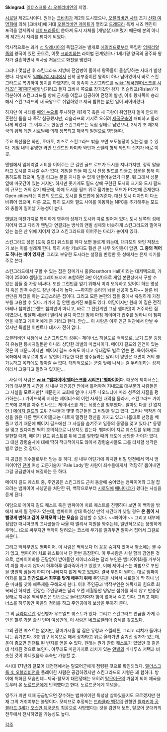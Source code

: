 '''Skingrad'''. [[엘더스크롤 4: 오블리비언]]의 지명.

[[시로딜]] 제2도시이다. 원래는 [[크바치]]가 제2의 도시였으나, [[오블리비언 사태]] 초기 [[신화 여명회]]에 의해 [크바치]에 거대 [[오블리비언 게이트]]가 열리고 [[드레모라]] 특제 시즈 엔진이 포격을 앞세워서 [[데이드라]]들이 쏟아져 도시 자체를 [개발살]내버렸기 때문에 본의 아니게 제2도시 자리를 꿰차게 되었다.

역사적으로는 과거 [[성 알레시아]]의 독립군과는 별개로 [[에일리드]]로부터 독립한 [[임페리얼]]족의 왕국이 있던 곳으로, 이웃 [[크바치]]와는 라이벌 관계였으나 1세기경 양국의 공주와 왕자가 결혼하면서 역사상 처음으로 화친을 맺었다.

그러나 몇십년 후 스킨그라드 지방에 전염병이 돌아서 왕족들이 몰살당하는 사태가 발생했다. 다행히도 [[임페리얼 시티]]에서 신학 공부중이던 왕족이 하나 남아있어서 바로 스킨그라드로 복귀하여 통치를 하였지만, 이 왕족이 스킨그라드를 [[wiki:"제국(엘더스크롤 시리즈)" 제1제국]]에게 넘기려고 들자 크바치 쪽으로 장가갔던 왕자 '리슬라프(Rislav)'가 격분하여 스킨그라드를 향해 군사를 이끌고 침공하여 전쟁이 발생, 이후 왕자쪽이 승리해서 스킨그라드의 새 국왕으로 취임하였고 제국 합류는 없던 일이 되어버렸다.

하지만 이 사태를 [[매의 눈]]으로 주시하던 제1제국 측은 새 국왕이 취임한지 얼마 안되어 혼란한 틈을 타 즉각 침공했지만, 리슬라프의 기지로 오히려 [[제국군]]측이 패퇴하고 물러나게 되었다. 그 이후로도 한동안 스킨그라드는 독립 상태로 남았으나, 2세기 초 제2제국의 황제 [[레만 시로딜]]에 의해 정복되고 제국의 일원으로 영입된다.

주요 특산물은 와인, 토마토, 치즈로 스킨그라드 밖을 보면 포도농장이 있는걸 볼 수 있다. 게임 내의 유명한 와인 브랜드인 타미카 와인과 스릴리 형제 와인의 산지가 바로 이곳.

앤빌에서 임페리얼 시티를 이어주는 큰 길인 골드 로드가 도시를 지나가지만, 정작 말을 타고 도시를 지나갈 수가 없다. 게임을 만들 때 도시 전용 필드를 만들고 성문을 통해 이동하도록 했으며, 말을 타고는 문을 지나갈 수 없게 만들어놓았기 때문. 뭐 그래서 성문 옆에 마굿간이 있는 거지만. 하지만 웃기게도 필드 상에 구현된 도시의 크기와 도시 필드의 규모는 거의 같기 때문에, 아예 도시를 필드 위로 옮겨놓는 모드가 PC판에 존재한다. Open cities라는 이름의 모드로, 도시를 필드맵에 옮겨준다. 대신 도시 디자인이 다소 바뀌어 있으며, 다른 모드, 특히 도시와 필드 사이를 이동하는 NPC를 추가해주는 모드와 충돌이 일어날 가능성이 높다.

[[앤빌]]과 마찬가지로 특이하게 영주의 성채가 도시와 따로 떨어져 있다. 도시 남쪽의 섬에 지어져 있고 다리가 앤빌과 연결되는 방식의 앤빌 성채와 비슷하게 스킨그라드와 떨어져있는 높은 산 위에 지어져 있고 스킨그라드와 이어주는 다리가 놓여져 있다.

스킨그라드 성은 [도둑 길드] 퀘스트를 하다 보면 들르게 되는데, 대규모의 와인 저장소가 보는 이를 설레게 한다. 특히 사람 키보다도 훨씬 큰 나무 와인통이 압권. '''그 중의 적어도 하나는 비어 있지만'''. 그리고 부유한 도시라는 설정을 반영한 듯 성에서는 은제 식기를 주로 쓴다. 

스킨그라드에서 구할 수 있는 집은 장미가시 홀(Rosethorn Hall)이라는 대저택으로, 가격이 25000 셉팀(업그레이드까지 포함하면 3만 이상!)으로 게임 본편상에서 구할 수 있는 집들 중 가장 비싸다. 또한 그런만큼 얻기 위해서 미리 보유하고 있어야 하는 명성치 혹은 인격 수준도 장난 아니게 높다. ~~하지만 승리의 뇌물 신공이 있다~~ 물론 비싼만큼 제값을 하는 고급스러운 집이다. 그리고 모든 본편의 집들 중에서 유일하게 가정부를 고용할 수 있다. 거기에 집 안엔 숨겨진 보물도 있다. 여담이지만 원래 이 집은 전직 아레나 챔피언(그랜드 챔피언이 아니고, 바로 그 전단계인 그냥 챔피언)이 거주하던 집이였으나, 몇달째 세금이 밀려서 골치 아프던 참에 마침 게이머가 입주를 원하니 이 챔피언을 내쫓고 게이머에게 준 거라고 한다. 안습... 이 사람은 이후 인근 여관에서 만날 수 있지만 특별한 이벤트나 대사가 전혀 없다. 

오블리비언 시점에서 스킨그라드의 성주는 제이너스 하실도르 백작으로, 보기 드문 굉장히 유능한 통치자일뿐만 아니라 상당한 레벨의 마법사이다. 메이지 길드와 인연이 있는 것은 이 때문...이지만, 메이지 길드 소속도 아니고 유대감도 별로 없는 편. 특이하게도 옥좌에서 머무르며 항시 알현이 가능한 다른 영주들과는 달리 이 양반은 대면이 거의 불가능하고 옥좌에도 찾아갈 수 없다. 대외적으로는 군중 앞에 나서는 걸 두려워하는 성격이라서 그렇다고 알려져 있지만...

...사실 이 사람은 '''[[wiki:"뱀파이어(엘더스크롤 시리즈)"뱀파이어]]'''다. 때문에 제이너스는 거의 대부분의 시간을 성 내부 개인공간 안에서 틀어박혀 지내므로 대부분의 사람들은 그 사실을 모르지만[* 때문인지 교회에 얼마나 자주 나오느냐에 따라 성주의 자질을 평가하는(...) 가이드북의 저자는 제이너스의 이런 자세한 내막을 몰라서, 스킨그라드 가이드북에 교회를 자주 안나오는 제이너스를 까는 뉘앙스를 첨부했다...알아도 다를 건 없지만.] [[메이지 길드]]의 고위 간부들과 몇몇 측근들은 그 비밀을 알고 있다. 그러나 백작은 이성을 잃은 다른 뱀파이어들과는 다르게 멀쩡한 정신을 가지고 있고 나름대로 선정을 베풀고 있기 때문에 메이지 길드에선 그 사실을 숨겨주고 일종의 동맹을 맺고 있다.[* 동맹을 맺고 있다지만 딱히 호의적으로 나오지도 않는다. 뱀파이어 치료 퀘스트를 위해 그를 알현할 때와, 메이지 길드 퀘스트를 위해 그를 알현할 때의 태도에 상당한 차이가 있다. 그 대신 강령술사에 대해 딱히 적대적이지도 않아서 강령술사들도 그를 터치할 생각은 별로 없는 것 같다.] 

피 공급은 죄수들로부터 받는 듯 하다. 성 내부 어딘가에 위치한 비밀 던전에서 역시 뱀파이어인 [[던머]] 여성 고문기술자 'Pale Lady'란 사람이 죄수들에게서 '적당히' 뽑아내면 그걸 공급받아서 해결하는 듯 하다.

메이지 길드 퀘스트 중, 주인공은 스킨그라드 근처 동굴에 숨어있는 뱀파이어와 그걸 잡으려는 뱀파이어 사냥꾼을 처단한 뒤, 백작으로부터 [[시로딜]]에 [[매니마코]]가 왔다는 사실을 듣게 된다.

여담으로 메이지 길드 퀘스트 혹은 뱀파이어 치료 퀘스트를 진행하다 보면 이 백작을 밖에서 보게 될 경우가 있는데, 뱀파이어 상태 특성상 만약 시간대가 낮일 경우 '''온 몸이 시뻘겋게 변하고 김이 모락모락 나는 모습'''을 감상할 수 있다. ~~뽜이아!~~ 그리고 내부에 잠입한 매니마코의 끄나풀들과 싸울 때 멀리서 지원을 와주는데, 일반적으로는 용맹하게 주먹(...)으로 싸우지만 백작이 달려오는 코스에 무기를 떨궈두면 알아서 집어서 그걸로 싸운다.

그리고 백작부인도 뱀파이어. 이 사람은 백작보다 더 꽁꽁 숨겨져 있어서 평소에는 볼 수가 없고, 뱀파이어 치료 퀘스트에서 단 한번 등장한다. 이 두사람은 사실 함께 감염된 것으로, 뱀파이어화를 군말없이 받아들인 제이너스와는 달리 부인은 뱀파이어화를 거부하여 피를 마시지 않아서 하루하루 말라죽어가고 있었고, 이에 제이너스는 마법으로 부인을 영원히 잠들게 하여 더 나빠지지 않게 막고 있었다. 결국 부인이 원하는 대로 뱀파이어화를 풀고 '''인간으로서 최후를 맞게 해주기 위해''' 주인공을 시켜서 시로딜에 딱 하나 남은 마녀를 찾아 해독제를 구해오게 한다. 이후 주인공과 백작부인은 해독제의 힘으로 회복되긴 하지만, 건장한 주인공과는 달리 오랜 세월동안 영양분 섭취를 하지 않고 반송장 상태로 지내온 백작부인은 인간으로 돌아오자마자 힘이 없어서 죽고 만다. 그리고 제이너스를 하루동안 마음의 정리를 하고 주인공에게 보상을 두둑히 준다.

그 외 [[글라디르]]란 정신병자 우드엘프 퀘스트가 있다. 그리고 스킨그라드 연금술 가게 주인은 [[할루 가문]] 출신 던머 여성인데, 이 사람은 [[네크로필리아]] 증세를 갖고있다. 

그외 관련 퀘스트는 없지만, 장미가시홀 앞 집은 유령과 스켈레톤, 그리고 리치가 돌아다니는 흉가(!)다. 3층 입구 뒤쪽으로 해서 상자타고 위로 올라가면 숨겨진 상자가 있는데, 운이 좋으면 인챈트 된 반지를 얻을 수 있다. 원래는 뭔가 관련 퀘스트가 있었던 것 같은데 삭제된 것으로 보인다. 아무래도 마찬가지로 리치가 있는 [[앤빌]]의 베니루스 저택과 비슷한 것이 아니였을까 추측만 가능할 뿐.

4시대 171년의 탈모어 대전쟁에서는 탈모어군에게 점령된 것으로 확인되었다. [[엘더스크롤 4: 오블리비언]]을 플레이한 사람은 공감하겠지만 스킨그라드의 지형은 꽤 험하다. 방어에 특화된 모습인데...제국-탈모어 대전쟁때는 오히려 [[탈모어]]군의 거점이 되어 제국을 도우러 온 [[노르드]]군에게 반격했다고 한다. 노르드군에게 묵념을...

영주가 피만 제때 공급받으면 장수하는 뱀파이어란 특성상 살아있을지도 모르겠지만 현재 그의 거취여부는 불명이다. 모티브로 추정되는 [[드라큘라 백작]]의 원형인 [[왈라키아 공 블라드 3세]]가 [[오스만 제국]]군의 침공으로 사망했다는 것을 감안해 보면, 탈모어 군대와의 전투에서 전사하였을 가능성도 높다.

[[각주]]
